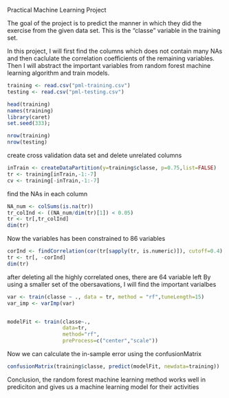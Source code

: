 Practical Machine Learning Project

The goal of the project is to predict the manner in which they did the exercise from the given data set. This is the "classe" variable in the training set. 

In this project, I will first find the columns which does not contain many NAs and then caclulate the correlation coefficients of the remaining variables. Then I will abstract the important variables from random forest machine learning algorithm and train models.

```r
training <- read.csv("pml-training.csv")
testing <- read.csv("pml-testing.csv")

head(training)
names(training)
library(caret)
set.seed(333);

nrow(training)
nrow(testing)
```
create cross validation data set and delete unrelated columns

```r
inTrain <- createDataPartition(y=training$classe, p=0.75,list=FALSE)
tr <- training[inTrain,-1:-7]
cv <- training[-inTrain,-1:-7]
```
find the NAs in each column
```r
NA_num <- colSums(is.na(tr))
tr_colInd <- ((NA_num/dim(tr)[1]) < 0.05)
tr <- tr[,tr_colInd]
dim(tr)
```
Now the variables has been constrained to 86 variables
```r
corInd <- findCorrelation(cor(tr[sapply(tr, is.numeric)]), cutoff=0.4)
tr <- tr[, -corInd]
dim(tr)
```
after deleting all the highly correlated ones, there are 64 variable left
By using a smaller set of the obersavations, I will find the important varialbes
```r
var <- train(classe ~ ., data = tr, method = "rf",tuneLength=15)
var_imp <- varImp(var)


modelFit <- train(classe~., 
                  data=tr,
                  method="rf",
                  preProcess=c("center","scale"))
```
Now we can calculate the in-sample error using the confusionMatrix
```r
confusionMatrix(training$classe, predict(modelFit, newdata=training))
```

Conclusion, the random forest machine learning method works well in prediciton and gives us a machine learning model for their activities


